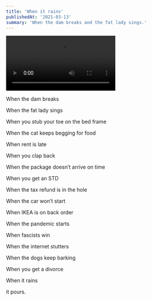 ```yaml
---
title: 'When it rains'
publishedAt: '2021-03-13'
summary: 'When the dam breaks and the fat lady sings.'
---
```


![Omaha-Orpheum-Rain.mp4](/when-it-rains/Omaha-Orpheum-Rain.mp4)

When the dam breaks

When the fat lady sings

When you stub your toe on the bed frame

When the cat keeps begging for food

When rent is late

When you clap back

When the package doesn’t arrive on time

When you get an STD

When the tax refund is in the hole

When the car won’t start

When IKEA is on back order

When the pandemic starts

When fascists win

When the internet stutters

When the dogs keep barking

When you get a divorce

When it rains

it pours.